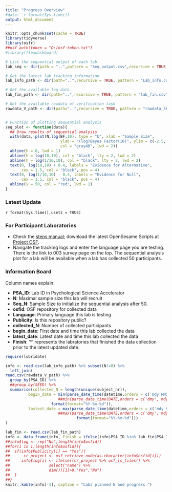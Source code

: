 ```yaml
---
title: "Progress Overview"
#date: `r format(Sys.time())`
output: html_document
---
```

```r
knitr::opts_chunk$set(cache = TRUE)
library(tidyverse)
library(osfr)
##osf_auth(token = "D:/osf-token.txt")
#library(flexdashboard)

# List the sequential output of each lab
lab_seq <- dir(path = "..",pattern = "Seq_output.csv",recursive = TRUE,full.names = TRUE)

# Get the latest lab tracking information
lab_info_path <- dir(path="..",recursive = TRUE, pattern = "Lab_info.csv", full.names = TRUE)

# Get the available log data
lab_fin_path <- dir(path="..",recursive = TRUE, pattern = "lab_fin.csv", full.names = TRUE)

# Get the available rawdata of verification task
rawdata_V_path <- dir(path="..",recursive = TRUE, pattern = "rawdata_SP_V.csv", full.names = TRUE)


# Function of plotting sequential analysis
seq_plot <- function(data){
  ## Draw results of sequential analysis
  with(data, plot(N,log(BF,10), type = "b", xlab = "Sample Size", 
                        ylab = "(log)Bayes Factor(10)", ylim = c(-2.5, 2.5), pch = 19, 
                        col = "gray48", lwd = 2))
  abline(h = 0, lwd = 1)
  abline(h = log(10,10), col = "black", lty = 2, lwd = 2)
  abline(h = log(1/10,10), col = "black", lty = 2, lwd = 2)
  text(0, log(10,10) + 0.4, labels = "Evidence for Alternative", 
       cex = 1.5, col = "black", pos = 4)
  text(0, log(1/10,10) - 0.4, labels = "Evidence for Null", 
       cex = 1.5, col = "black", pos = 4)
  abline(v = 50, col = "red", lwd = 1)
}

```

### Latest Update
`r format(Sys.time(),usetz = TRUE)`

### For Participant Laboratories
- Check the [steps manual](https://docs.google.com/document/d/1XFj9qQT500lAEe3fjGNab6TTU_lgUWTiWWSh8oF3jGE/edit?usp=sharing); download the latest OpenSesame Scripts at [Project OSF](https://osf.io/e428p/).
- Navigate the tracking logs and enter the language page you are testing. There is the link to 003 survey page on the top. The sequential analysis plot for a lab will be available when a lab has collected 50 participants.

### Information Board

Column names explain:

- **PSA_ID**: Lab ID in Psychological Science Accelerator
- **N**: Maximal sample size this lab will recruit
- **Seq_N**: Sample Size to initialize the sequential analysis after 50.
- **osfid**: OSF repository for collected data
- **Language**: Primary language this lab is testing
- **Publicity**: Is this repository public?
- **collected_N**: Number of collected participants
- **begin_date**: First date and time this lab collected the data
- **latest_date**: Latest date and time this lab collected the data
- **Finish**: '*' represents the labratories that finished the data collection prior to the latest updated date.
<!---
- **log**: Is Lab log available?
--->

```r
require(lubridate)

info <- read.csv(lab_info_path) %>% subset(N!=0) %>% 
  left_join(
read.csv(rawdata_V_path) %>% 
  group_by(PSA_ID) %>% 
  ##group_by(SEED) %>%
  summarise(collected_N = length(unique(subject_nr)), 
          begin_date = min(parse_date_time(datetime,orders = c('mdy HMS','b d HMS Y')) %>%
                       ##min(parse_date_time(DATE,orders = c('dmy','mdy','ymd','dmy, h.m','ymd, h:m')) %>%
                    format(format="%Y-%m-%d")), 
          lastest_date = max(parse_date_time(datetime,orders = c('mdy HMS','b d HMS Y','a b d HMS Y')) %>%
                       ##max(parse_date_time(DATE,orders = c('dmy','mdy','ymd','dmy, h.m','ymd, h:m')) %>%
                               format(format="%Y-%m-%d")))
)

lab_fin <- read.csv(lab_fin_path)
info <- data.frame(info, Finish = ifelse(info$PSA_ID %in% lab_fin$PSA_ID, "*",""))
##info$log <- rep("No",length(info$osfid))
##for(i in 1:length(info$osfid)){
##  if(info$Publicity[i] == "Yes"){
##      cr_project <- osf_retrieve_node(as.character(info$osfid[i]))
##     info$log[i] <- ifelse((cr_project %>% osf_ls_files() %>%
##                 select("name") %>%
##                 dim())[1]>0,"Yes","No") 
##  }
##}
knitr::kable(info[-1], caption = "Labs planned N and progress.")
```

